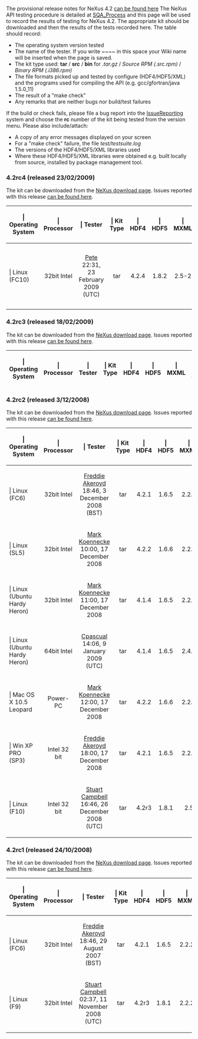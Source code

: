 The provisional release notes for NeXus 4.2 [[Nexus 42 Release Notes|can be found here]]
The NeXus API testing procedure is detailed at [[SQA_Process]] and this page will be used to record the results of testing for NeXus 4.2. The appropriate kit should be downloaded and then the results of the tests recorded here. The table should record:
* The operating system version tested
* The name of the tester. If you write <nowiki>~~~~</nowiki> in this space your Wiki name will be inserted when the page is saved.
* The kit type used: '''tar''' / '''src''' / '''bin'''   for   ''.tar.gz''  /  ''Source RPM (.src.rpm)''  /  ''Binary RPM (.i386.rpm)''
* The file formats picked up and tested by configure (HDF4/HDF5/XML) and the programs used for compiling the API (e.g. gcc/gfortran/java 1.5.0_11)
* The result of a "make check"
* Any remarks that are neither bugs nor build/test failures 

If the build or check fails, please file a bug report into the [[IssueReporting]] system and choose the '''rc''' number of the kit being tested from the version menu. Please also include/attach:
* A copy of any error messages displayed on your screen
* For a "make check" failure, the file ''test/testsuite.log''
* The versions of the HDF4/HDF5/XML libraries used
* Where these HDF4/HDF5/XML libraries were obtained e.g. built locally from source, installed by <whatever> package management tool. 

=== 4.2rc4 (released 23/02/2009) ===

The kit can be downloaded from the [http://download.nexusformat.org/kits/nx42testing.shtml NeXus download page]. Issues reported with this release [http://trac.nexusformat.org/code/query?status=new&status=assigned&status=reopened&status=closed&version=4.2rc4&order=priority can be found here].

{| {{Tablestyle}}
|-
! {{Headcellstyle}} | Operating System
! {{Headcellstyle}} | Processor
! {{Headcellstyle}} | Tester
! {{Headcellstyle}} | Kit Type
! {{Headcellstyle}} | HDF4
! {{Headcellstyle}} | HDF5
! {{Headcellstyle}} | MXML
! {{Headcellstyle}} | "make check"
! {{Headcellstyle}} | Remarks
|-
! {{Headcellstyle}} | Linux (FC10)
| align="center" | 32bit Intel
| align="center" | [[User:Pete Jemian|Pete]] 22:31, 23 February 2009 (UTC)
| align="center" | tar
| align="center" | 4.2.4
| align="center" | 1.8.2
| align="center" | 2.5-2
| align="center" | 31 tests successful.  7 skipped (3/IDL, 3/NXsummary, and Python+HDF4)
| align="center" | gcc, g++, g77, f95, python
|}

=== 4.2rc3 (released 18/02/2009) ===

The kit can be downloaded from the [http://download.nexusformat.org/kits/nx42testing.shtml NeXus download page]. Issues reported with this release [http://trac.nexusformat.org/code/query?status=new&status=assigned&status=reopened&status=closed&version=4.2rc3&order=priority can be found here].

{| {{Tablestyle}}
|-
! {{Headcellstyle}} | Operating System
! {{Headcellstyle}} | Processor
! {{Headcellstyle}} | Tester
! {{Headcellstyle}} | Kit Type
! {{Headcellstyle}} | HDF4
! {{Headcellstyle}} | HDF5
! {{Headcellstyle}} | MXML
! {{Headcellstyle}} | "make check"
! {{Headcellstyle}} | Remarks
|}

=== 4.2rc2 (released 3/12/2008) ===

The kit can be downloaded from the [http://download.nexusformat.org/kits/nx42testing.shtml NeXus download page]. Issues reported with this release [http://trac.nexusformat.org/code/query?status=new&status=assigned&status=reopened&status=closed&version=4.2rc2&order=priority can be found here].

{| {{Tablestyle}}
|-
! {{Headcellstyle}} | Operating System
! {{Headcellstyle}} | Processor
! {{Headcellstyle}} | Tester
! {{Headcellstyle}} | Kit Type
! {{Headcellstyle}} | HDF4
! {{Headcellstyle}} | HDF5
! {{Headcellstyle}} | MXML
! {{Headcellstyle}} | "make check"
! {{Headcellstyle}} | Remarks
|-
! {{Headcellstyle}} | Linux (FC6)
| align="center" | 32bit Intel
| align="center" | [[User:Freddie Akeroyd|Freddie Akeroyd]] 18:46, 3 December 2008 (BST)
| align="center" | tar
| align="center" | 4.2.1
| align="center" | 1.6.5
| align="center" | 2.2.2
| align="center" | passed
| align="center" | gcc, g77, g95, gcj, python
|-
! {{Headcellstyle}} | Linux (SL5)
| align="center" | 32bit Intel
| align="center" | [[User:Mark Koennecke|Mark Koennecke]] 10:00, 17 December 2008
| align="center" | tar
| align="center" | 4.2.2
| align="center" | 1.6.6
| align="center" | 2.2.2
| align="center" | passed
| align="center" | gcc, g77, g95, java1.6.0, Tcl, python
|-
! {{Headcellstyle}} | Linux (Ubuntu Hardy Heron)
| align="center" | 32bit Intel
| align="center" | [[User:Mark Koennecke|Mark Koennecke]] 11:00, 17 December 2008
| align="center" | tar
| align="center" | 4.1.4
| align="center" | 1.6.5
| align="center" | 2.2.2
| align="center" | passed
| align="center" | gcc, g77, java1.6.0, python
|-
! {{Headcellstyle}} | Linux (Ubuntu Hardy Heron)
| align="center" | 64bit Intel
| align="center" | [[User:Cpascual|Cpascual]] 14:06, 9 January 2009 (UTC)
| align="center" | tar
| align="center" | 4.1.4
| align="center" | 1.6.5
| align="center" | 2.4.1
| align="center" | 29 tests ok , 3 skipped (NXsummary)
| align="center" | gcc, g++, g77, gfortran, python, doxygen
|-
! {{Headcellstyle}} | Mac OS X 10.5 Leopard
| align="center" | Power-PC
| align="center" | [[User:Mark Koennecke|Mark Koennecke]] 12:00, 17 December 2008
| align="center" | tar
| align="center" | 4.2.2
| align="center" | 1.6.6
| align="center" | 2.2.2
| align="center" | passed
| align="center" | gcc, java1.6.0, python
|-
! {{Headcellstyle}} | Win XP PRO (SP3)
| align="center" | Intel 32 bit
| align="center" | [[User:Freddie Akeroyd|Freddie Akeroyd]] 18:00, 17 December 2008
| align="center" | tar
| align="center" | 4.2.1
| align="center" | 1.6.5
| align="center" | 2.2.2
| align="center" | passed
| align="center" | gcc
|-
! {{Headcellstyle}} | Linux (F10)
| align="center" | Intel 32 bit
| align="center" | [[User:Stuart Campbell|Stuart Campbell]] 16:46, 26 December 2008 (UTC)
| align="center" | tar
| align="center" | 4.2r3
| align="center" | 1.8.1
| align="center" | 2.5
| align="center" | passed
| align="center" | gcc, gfortran, openjdk, python
|}

=== 4.2rc1 (released 24/10/2008) ===

The kit can be downloaded from the [http://download.nexusformat.org/kits/nx42testing.shtml NeXus download page]. Issues reported with this release [http://trac.nexusformat.org/code/query?status=new&status=assigned&status=reopened&status=closed&version=4.2rc1&order=priority can be found here].

{| {{Tablestyle}}
|-
! {{Headcellstyle}} | Operating System
! {{Headcellstyle}} | Processor
! {{Headcellstyle}} | Tester
! {{Headcellstyle}} | Kit Type
! {{Headcellstyle}} | HDF4
! {{Headcellstyle}} | HDF5
! {{Headcellstyle}} | MXML
! {{Headcellstyle}} | "make check"
! {{Headcellstyle}} | Remarks
|-
! {{Headcellstyle}} | Linux (FC6)
| align="center" | 32bit Intel
| align="center" | [[User:Freddie Akeroyd|Freddie Akeroyd]] 18:46, 29 August 2007 (BST)
| align="center" | tar
| align="center" | 4.2.1
| align="center" | 1.6.5
| align="center" | 2.2.2
| align="center" | passed
| align="center" | gcc, g77, g95, gcj, python
|-
! {{Headcellstyle}} | Linux (F9)
| align="center" | 32bit Intel
| align="center" | [[User:Stuart Campbell|Stuart Campbell]] 02:37, 11 November 2008 (UTC)
| align="center" | tar
| align="center" | 4.2r3
| align="center" | 1.8.1
| align="center" | 2.2.2
| align="center" | passed
| align="center" | gcc, g77, gfortran, openjdk 1.6
|}